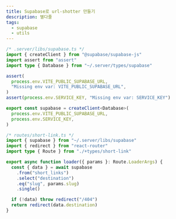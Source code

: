 ```yaml
---
title: Supabase로 url-shotter 만들기
description: 별다줄
tags:
  - supabase
  - utils
---
```


```typescript
/* .server/libs/supabase.ts */
import { createClient } from "@supabase/supabase-js"
import assert from "assert"
import type { Database } from "~/.server/types/supabase"

assert(
  process.env.VITE_PUBLIC_SUPABASE_URL,
  "Missing env var: VITE_PUBLIC_SUPABASE_URL",
)
assert(process.env.SERVICE_KEY, "Missing env var: SERVICE_KEY")

export const supabase = createClient<Database>(
  process.env.VITE_PUBLIC_SUPABASE_URL,
  process.env.SERVICE_KEY,
)

/* routes/short-link.ts */
import { supabase } from "~/.server/libs/supabase"
import { redirect } from "react-router"
import type { Route } from "./+types/short-link"

export async function loader({ params }: Route.LoaderArgs) {
  const { data } = await supabase
    .from("short_links")
    .select("destination")
    .eq("slug", params.slug)
    .single()

  if (!data) throw redirect("/404")
  return redirect(data.destination)
}
```

